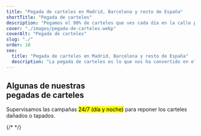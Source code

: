 ```yaml
---
title: "Pegada de carteles en Madrid, Barcelona y resto de España"
shortTitle: "Pegada de carteles"
description: "Pegamos el 90% de carteles que ves cada día en la calle porque contamos con la mayor cobertura de zonas y el equipo necesario para su colocación y supervisión."
cover: "./images/pegada-de-carteles.webp"
coverAlt: "Pegada de carteles"
slug: "./"
order: 10
seo:
  title: "Pegada de carteles en Madrid, Barcelona y resto de España"
  description: "La pegada de carteles es lo que nos ha convertido en el actual referente en España. Cada día pegamos el 90% de carteles que ves en la calle."
---
```



<Desc1 title="Cada día pegamos <mark class='under'>el 90% de carteles</mark> que ves en la calle" description="<strong>La pegada de carteles en Madrid</strong> fue lo que nos catapultó a convertirnos en el actual referente en España, avalados por la gran cantidad de clientes y la satisfacción que han demostrado." />
<Videos videoId1="0_LpZYxl5Iw" videoId2="03Gma06CTl8" />

<div class="container mt-32">
  <h2 class="text-center text-5xl font-extrabold text-balance text-black uppercase md:text-7xl">
    Algunas de nuestras
    <br /> pegadas de carteles
  </h2>
  <p class="mt-8 text-center font-script text-4xl md:text-5xl font-bold text-balance">Supervisamos las campañas <mark class="under">24/7 (día y noche)</mark> para reponer los carteles dañados o tapados.</p>
</div>
<div class="torn-top torn-bottom bg-black">
  <InfiniteCarousel
    folder="carousel1"
    speed="slow"
    classes="**:border-0 mt-16 **:gap-2 pt-6"
    descPosition="top"
    itemsWidth="300"
    itemsHeight="400"
  />
  <InfiniteCarousel
    folder="carousel2"
    speed="slow"
    direction="left"
    classes="mt-2 **:gap-2 pb-6"
    itemsWidth="300"
    itemsHeight="400"
  />
</div>

<VerticalTabs folderName="addon-services" />

<Desc3
  title="Pegadas de carteles con gran impacto"
  subtitle="porque tenemos el equipo necesario para poder cubrir el mayor número de zonas exclusivas."
  description="Si quieres hacer una pegada de carteles para promocionar algún evento, obra de teatro, negocio local, feria comercial o exposición, un lanzamiento discográfico o un concierto;<br/> contáctanos antes de decidirlo"
  classes="bg-red-900 pb-42 before:inset-shadow-[0_0_300px_10px_black]"
/>
{/* <BenefitsGrid classes="relative z-20 -mt-28" /> */}

<Faqs />

<Reviews />

<Logos title="" subtitle="" />
